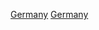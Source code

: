 {{Portal|德國|體育運動}}
{{Year by category
|m=1
|c=9
|d=3
|y=6
|cat=德國體育
|sortkey=體育
|parent=各年份德國體育
|subcat=1936年德國
}}
[[Category:1936年各國體育|Germany]]
[[Category:1936年歐洲體育|Germany]]